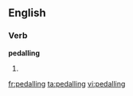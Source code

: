 ==English==

===Verb===
'''pedalling'''

# {{British}} {{present participle of|[[pedal]]}}

[[fr:pedalling]]
[[ta:pedalling]]
[[vi:pedalling]]